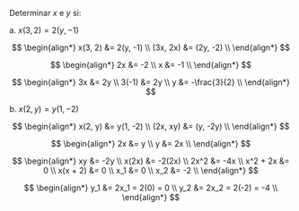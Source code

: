 Determinar $x$ e $y$ si:

a. $x(3, 2) = 2(y, -1)$

$$
\begin{align*}
 x(3, 2) &= 2(y, -1) \\
(3x, 2x) &= (2y, -2) \\
\end{align*}
$$

$$
\begin{align*}
2x &= -2 \\
 x &= -1 \\
\end{align*}
$$

$$
\begin{align*}
   3x &= 2y \\
3(-1) &= 2y \\
    y &= -\frac{3}{2} \\
\end{align*}
$$

b. $x(2, y) = y(1, -2)$

$$
\begin{align*}
 x(2, y) &= y(1, -2) \\
(2x, xy) &= (y, -2y) \\
\end{align*}
$$

$$
\begin{align*}
2x &= y \\
 y &= 2x \\
\end{align*}
$$

$$
\begin{align*}
      xy &= -2y \\
   x(2x) &= -2(2x) \\
    2x^2 &= -4x \\
x^2 + 2x &= 0 \\
x(x + 2) &= 0 \\
     x_1 &= 0 \\
     x_2 &= -2 \\
\end{align*}
$$

$$
\begin{align*}
y_1 &= 2x_1 = 2(0) = 0 \\
y_2 &= 2x_2 = 2(-2) = -4 \\
\end{align*}
$$
